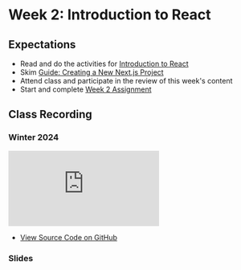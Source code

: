 # Week 2: Introduction to React

## Expectations

- Read and do the activities for [Introduction to React](/week-2/react)
- Skim [Guide: Creating a New Next.js Project](/guides-and-references/creating-new-nextjs-project)
- Attend class and participate in the review of this week's content
- Start and complete [Week 2 Assignment](/week-2/assignment)

## Class Recording

### Winter 2024

<iframe
  style={{ width: "100%", aspectRatio: "16/9" }}
  src="https://www.youtube.com/embed/YmPxtkw13Kw?si=OKvpzWqFGYQ0zHzz"
  title="YouTube video player"
  frameBorder="0"
  allow="accelerometer; autoplay; clipboard-write; encrypted-media; gyroscope; picture-in-picture; web-share"
  allowFullScreen="allowFullScreen"
></iframe>

- [View Source Code on GitHub](https://github.com/warsylewicz/webdev2-demos/tree/3808a7d5c81c8d9a7dbda60588bc9d64014d5f99/app/week-2)

### Slides


<Slideshow file="/week-2/slides" />
